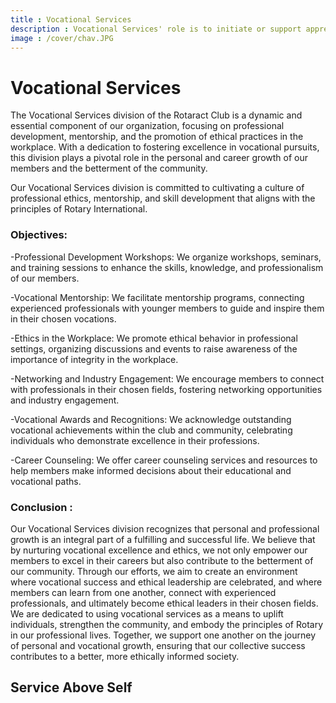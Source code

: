 ```yaml
---
title : Vocational Services
description : Vocational Services' role is to initiate or support apprenticeship programs that help unskilled or disabled workers acquire marketable skills, including interviewing skills. Address problems of illiteracy, drug abuse, and alcohol abuse in the workplace and encourage the practice and promotion of an equal community.
image : /cover/chav.JPG
---
```


# Vocational Services

The Vocational Services division of the Rotaract Club is a dynamic and essential component of our organization, focusing on professional development, mentorship, and the promotion of ethical practices in the workplace. With a dedication to fostering excellence in vocational pursuits, this division plays a pivotal role in the personal and career growth of our members and the betterment of the community.

Our Vocational Services division is committed to cultivating a culture of professional ethics, mentorship, and skill development that aligns with the principles of Rotary International.


### Objectives:

-Professional Development Workshops: We organize workshops, seminars, and training sessions to enhance the skills, knowledge, and professionalism of our members.

-Vocational Mentorship: We facilitate mentorship programs, connecting experienced professionals with younger members to guide and inspire them in their chosen vocations.

-Ethics in the Workplace: We promote ethical behavior in professional settings, organizing discussions and events to raise awareness of the importance of integrity in the workplace.

-Networking and Industry Engagement: We encourage members to connect with professionals in their chosen fields, fostering networking opportunities and industry engagement.

-Vocational Awards and Recognitions: We acknowledge outstanding vocational achievements within the club and community, celebrating individuals who demonstrate excellence in their professions.

-Career Counseling: We offer career counseling services and resources to help members make informed decisions about their educational and vocational paths.

### Conclusion :
Our Vocational Services division recognizes that personal and professional growth is an integral part of a fulfilling and successful life. We believe that by nurturing vocational excellence and ethics, we not only empower our members to excel in their careers but also contribute to the betterment of our community. Through our efforts, we aim to create an environment where vocational success and ethical leadership are celebrated, and where members can learn from one another, connect with experienced professionals, and ultimately become ethical leaders in their chosen fields. We are dedicated to using vocational services as a means to uplift individuals, strengthen the community, and embody the principles of Rotary in our professional lives. Together, we support one another on the journey of personal and vocational growth, ensuring that our collective success contributes to a better, more ethically informed society.
## Service Above Self